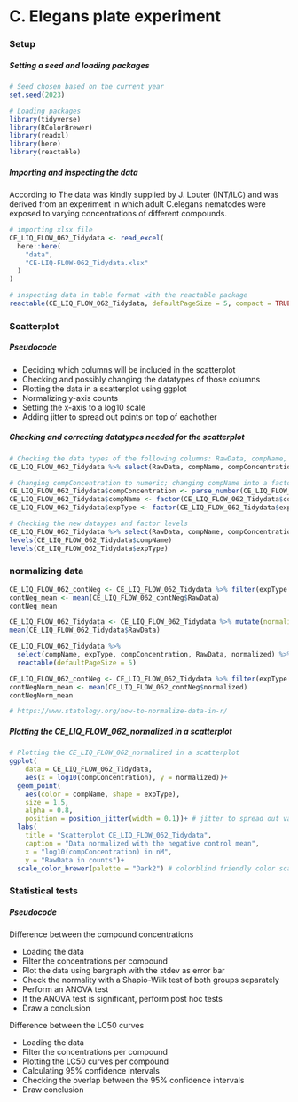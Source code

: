 # C. Elegans plate experiment {#03}

### Setup {-}

##### Setting a seed and loading packages {-}

```r
# Seed chosen based on the current year
set.seed(2023)
```

```r
# Loading packages
library(tidyverse)
library(RColorBrewer)
library(readxl)
library(here)
library(reactable)
```

##### Importing and inspecting the data {-}

<p class="justify">According to The data was kindly supplied by J. Louter (INT/ILC) and was derived from an experiment in which adult C.elegans nematodes were exposed to varying concentrations of different compounds.</p>

```r
# importing xlsx file
CE_LIQ_FLOW_062_Tidydata <- read_excel(
  here::here(
    "data",
    "CE-LIQ-FLOW-062_Tidydata.xlsx"
  )
)

# inspecting data in table format with the reactable package
reactable(CE_LIQ_FLOW_062_Tidydata, defaultPageSize = 5, compact = TRUE)
```

### Scatterplot {-}

##### Pseudocode {-}

-   Deciding which columns will be included in the scatterplot
-   Checking and possibly changing the datatypes of those columns
-   Plotting the data in a scatterplot using ggplot
-   Normalizing y-axis counts
-   Setting the x-axis to a log10 scale
-   Adding jitter to spread out points on top of eachother

##### Checking and correcting datatypes needed for the scatterplot {-}

```r
# Checking the data types of the following columns: RawData, compName, expType and compConcentration
CE_LIQ_FLOW_062_Tidydata %>% select(RawData, compName, compConcentration, expType) %>% str()

# Changing compConcentration to numeric; changing compName into a factor; changing expType into a factor
CE_LIQ_FLOW_062_Tidydata$compConcentration <- parse_number(CE_LIQ_FLOW_062_Tidydata$compConcentration)
CE_LIQ_FLOW_062_Tidydata$compName <- factor(CE_LIQ_FLOW_062_Tidydata$compName, levels = unique(CE_LIQ_FLOW_062_Tidydata$compName))
CE_LIQ_FLOW_062_Tidydata$expType <- factor(CE_LIQ_FLOW_062_Tidydata$expType, levels = unique(CE_LIQ_FLOW_062_Tidydata$expType))

# Checking the new dataypes and factor levels
CE_LIQ_FLOW_062_Tidydata %>% select(RawData, compName, compConcentration, expType) %>% str()
levels(CE_LIQ_FLOW_062_Tidydata$compName)
levels(CE_LIQ_FLOW_062_Tidydata$expType)
```

### normalizing data {-}

```r
CE_LIQ_FLOW_062_contNeg <- CE_LIQ_FLOW_062_Tidydata %>% filter(expType == "controlNegative")
contNeg_mean <- mean(CE_LIQ_FLOW_062_contNeg$RawData)
contNeg_mean

CE_LIQ_FLOW_062_Tidydata <- CE_LIQ_FLOW_062_Tidydata %>% mutate(normalized = RawData/mean(contNeg_mean))
mean(CE_LIQ_FLOW_062_Tidydata$RawData)

CE_LIQ_FLOW_062_Tidydata %>% 
  select(compName, expType, compConcentration, RawData, normalized) %>% 
  reactable(defaultPageSize = 5)

CE_LIQ_FLOW_062_contNeg <- CE_LIQ_FLOW_062_Tidydata %>% filter(expType == "controlNegative")
contNegNorm_mean <- mean(CE_LIQ_FLOW_062_contNeg$normalized)
contNegNorm_mean

# https://www.statology.org/how-to-normalize-data-in-r/
```

##### Plotting the CE_LIQ_FLOW_062_normalized in a scatterplot {-}

```r
# Plotting the CE_LIQ_FLOW_062_normalized in a scatterplot
ggplot(
    data = CE_LIQ_FLOW_062_Tidydata, 
    aes(x = log10(compConcentration), y = normalized))+
  geom_point(
    aes(color = compName, shape = expType),
    size = 1.5, 
    alpha = 0.8,
    position = position_jitter(width = 0.1))+ # jitter to spread out values on top of eachother
  labs(
    title = "Scatterplot CE_LIQ_FLOW_062_Tidydata",
    caption = "Data normalized with the negative control mean",
    x = "log10(compConcentration) in nM",
    y = "RawData in counts")+
  scale_color_brewer(palette = "Dark2") # colorblind friendly color scale
```

### Statistical tests {-}

##### Pseudocode {-}

Difference between the compound concentrations

-   Loading the data
-   Filter the concentrations per compound
-   Plot the data using bargraph with the stdev as error bar
-   Check the normality with a Shapio-Wilk test of both groups separately
-   Perform an ANOVA test
-   If the ANOVA test is significant, perform post hoc tests
-   Draw a conclusion

Difference between the LC50 curves

-   Loading the data
-   Filter the concentrations per compound
-   Plotting the LC50 curves per compound
-   Calculating 95% confidence intervals
-   Checking the overlap between the 95% confidence intervals
-   Draw conclusion



